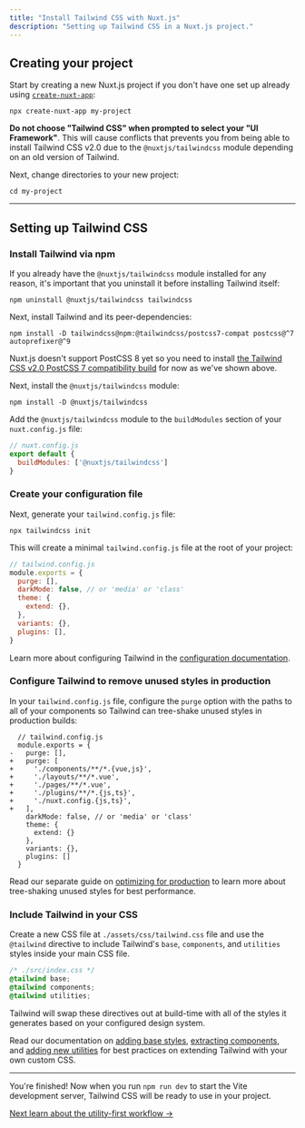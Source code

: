 ```yaml
---
title: "Install Tailwind CSS with Nuxt.js"
description: "Setting up Tailwind CSS in a Nuxt.js project."
---
```


## Creating your project

Start by creating a new Nuxt.js project if you don't have one set up already using [`create-nuxt-app`](https://nuxtjs.org/guides/get-started/installation#using-create-nuxt-app):

```shell
npx create-nuxt-app my-project
```

**Do not choose "Tailwind CSS" when prompted to select your "UI Framework"**. This will cause conflicts that prevents you from being able to install Tailwind CSS v2.0 due to the `@nuxtjs/tailwindcss` module depending on an old version of Tailwind.

Next, change directories to your new project:

```shell
cd my-project
```

---

## Setting up Tailwind CSS

### Install Tailwind via npm

If you already have the `@nuxtjs/tailwindcss` module installed for any reason, it's important that you uninstall it before installing Tailwind itself:

```shell
npm uninstall @nuxtjs/tailwindcss tailwindcss
```

Next, install Tailwind and its peer-dependencies:

```shell
npm install -D tailwindcss@npm:@tailwindcss/postcss7-compat postcss@^7 autoprefixer@^9
```

Nuxt.js doesn't support PostCSS 8 yet so you need to install [the Tailwind CSS v2.0 PostCSS 7 compatibility build](/docs/installation#post-css-7-compatibility-build) for now as we've shown above.

Next, install the `@nuxtjs/tailwindcss` module:

```shell
npm install -D @nuxtjs/tailwindcss
```

Add the `@nuxtjs/tailwindcss` module to the `buildModules` section of your `nuxt.config.js` file:

```js
// nuxt.config.js
export default {
  buildModules: ['@nuxtjs/tailwindcss']
}
```

### Create your configuration file

Next, generate your `tailwind.config.js` file:

```shell
npx tailwindcss init
```

This will create a minimal `tailwind.config.js` file at the root of your project:

```js
// tailwind.config.js
module.exports = {
  purge: [],
  darkMode: false, // or 'media' or 'class'
  theme: {
    extend: {},
  },
  variants: {},
  plugins: [],
}
```

Learn more about configuring Tailwind in the [configuration documentation](/docs/configuration).

### Configure Tailwind to remove unused styles in production

In your `tailwind.config.js` file, configure the `purge` option with the paths to all of your components so Tailwind can tree-shake unused styles in production builds:

```diff-js
  // tailwind.config.js
  module.exports = {
-   purge: [],
+   purge: [
+     './components/**/*.{vue,js}',
+     './layouts/**/*.vue',
+     './pages/**/*.vue',
+     './plugins/**/*.{js,ts}',
+     './nuxt.config.{js,ts}',
+   ],
    darkMode: false, // or 'media' or 'class'
    theme: {
      extend: {}
    },
    variants: {},
    plugins: []
  }
```

Read our separate guide on [optimizing for production](/docs/optimizing-for-production) to learn more about tree-shaking unused styles for best performance.

### Include Tailwind in your CSS

Create a new CSS file at `./assets/css/tailwind.css` file and use the `@tailwind` directive to include Tailwind's `base`, `components`, and `utilities` styles inside your main CSS file.

```css
/* ./src/index.css */
@tailwind base;
@tailwind components;
@tailwind utilities;
```

Tailwind will swap these directives out at build-time with all of the styles it generates based on your configured design system.

Read our documentation on [adding base styles](/docs/adding-base-styles), [extracting components](/docs/extracting-components), and [adding new utilities](/docs/adding-new-utilities) for best practices on extending Tailwind with your own custom CSS.

---

You're finished! Now when you run `npm run dev` to start the Vite development server, Tailwind CSS will be ready to use in your project.

[Next learn about the utility-first workflow &rarr;](/docs/utility-first)